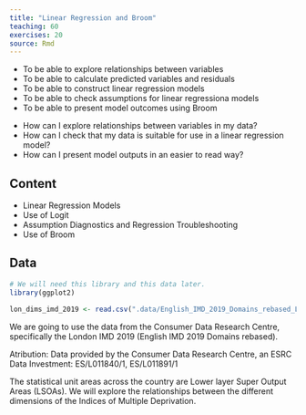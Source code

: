 ```yaml
---
title: "Linear Regression and Broom"
teaching: 60
exercises: 20
source: Rmd
---
```


::::::::::::::::::::::::::::::::::::::: objectives

- To be able to explore relationships between variables
- To be able to calculate predicted variables and residuals 
- To be able to construct linear regression models
- To be able to check assumptions for linear regressiona models
- To be able to present model outcomes using Broom

::::::::::::::::::::::::::::::::::::::::::::::::::

:::::::::::::::::::::::::::::::::::::::: questions

- How can I explore relationships between variables in my data?
- How can I check that my data is suitable for use in a linear regression model?
- How can I present model outputs in an easier to read way?

::::::::::::::::::::::::::::::::::::::::::::::::::

## Content

-   Linear Regression Models
-   Use of Logit
-   Assumption Diagnostics and Regression Troubleshooting 
-   Use of Broom

## Data

```r

# We will need this library and this data later.
library(ggplot2)

lon_dims_imd_2019 <- read.csv(".data/English_IMD_2019_Domains_rebased_London_by_CDRC.csv")

```

We are going to use the data from the Consumer Data Research Centre, specifically the London IMD 2019 (English IMD 2019 Domains rebased).

Atribution: Data provided by the Consumer Data Research Centre, an ESRC Data Investment: ES/L011840/1, ES/L011891/1 

The statistical unit areas across the country are Lower layer Super Output Areas (LSOAs). We will explore the relationships between the different dimensions of the Indices of Multiple Deprivation.


